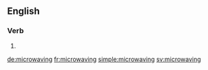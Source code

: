 ==English==

===Verb===
{{head|en|present participle}}

# {{present participle of|microwave|lang=en}}

[[de:microwaving]]
[[fr:microwaving]]
[[simple:microwaving]]
[[sv:microwaving]]